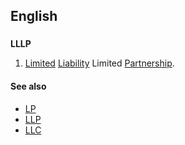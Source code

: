 ==English==

==={{initialism-old|en}}===
{{wikipedia}}
'''LLLP'''

# {{context|business|legal}} [[limited|Limited]] [[liability|Liability]] Limited [[partnership|Partnership]].

====See also====
* [[LP]]
* [[LLP]]
* [[LLC]]